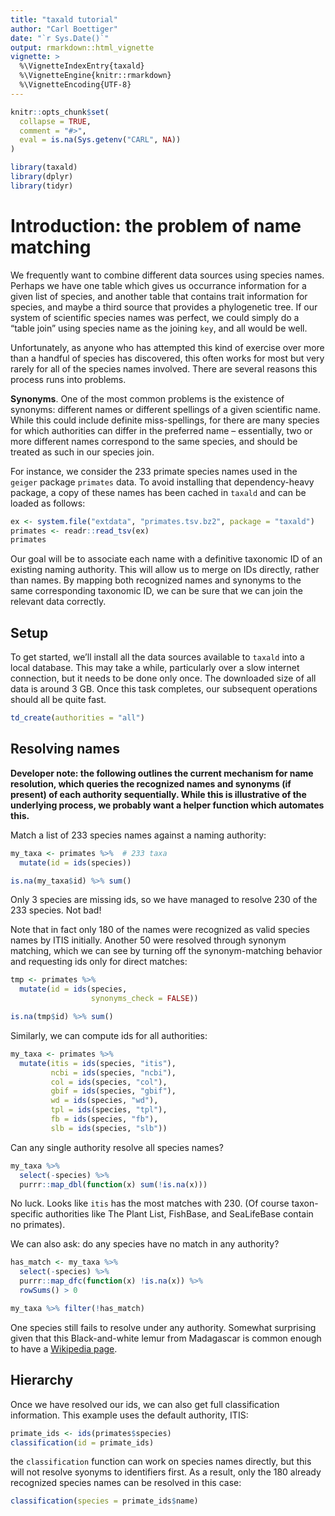 ```yaml
---
title: "taxald tutorial"
author: "Carl Boettiger"
date: "`r Sys.Date()`"
output: rmarkdown::html_vignette
vignette: >
  %\VignetteIndexEntry{taxald}
  %\VignetteEngine{knitr::rmarkdown}
  %\VignetteEncoding{UTF-8}
---
```


```r
knitr::opts_chunk$set(
  collapse = TRUE,
  comment = "#>",
  eval = is.na(Sys.getenv("CARL", NA))
)
```



```r
library(taxald)
library(dplyr)
library(tidyr)
```



# Introduction: the problem of name matching

We frequently want to combine different data sources using species names.  Perhaps we have one table which gives us occurrance information for a given list of species, and another table that contains trait information for species, and maybe a third source that provides a phylogenetic tree.  If our system of scientific species names was perfect, we could simply do a "table join" using species name as the joining `key`, and all would be well. 

Unfortunately, as anyone who has attempted this kind of exercise over more than a handful of species has discovered, this often works for most but very rarely for all of the species names involved.  There are several reasons this process runs into problems.  

**Synonyms**.  One of the most common problems is the existence of synonyms: different names or different spellings of a given scientific name.  While this could include definite miss-spellings, for there are many species for which authorities can differ in the preferred name -- essentially, two or more different names correspond to the same species, and should be treated as such in our species join.  


For instance, we consider the 233 primate species names used in the `geiger` package `primates` data.  To avoid installing that dependency-heavy package, a copy of these names has been cached in `taxald` and can be loaded as follows: 

```r
ex <- system.file("extdata", "primates.tsv.bz2", package = "taxald")
primates <- readr::read_tsv(ex)
primates
```

Our goal will be to associate each name with a definitive taxonomic ID of an existing naming authority.  This will allow us to merge on IDs directly, rather than names.  By mapping both recognized names and synonyms to the same corresponding taxonomic ID, we can be sure that we can join the relevant data correctly.


## Setup

To get started, we'll install all the data sources available to `taxald` into a local database. This may take a while, particularly over a slow internet connection, but it needs to be done only once.  The downloaded size of all data is around 3 GB.  Once this task completes, our subsequent operations should all be quite fast.  

```r
td_create(authorities = "all")
```


## Resolving names

**Developer note: the following outlines the current mechanism for name resolution, which queries the recognized names and synonyms (if present) of each authority sequentially.  While this is illustrative of the underlying process, we probably want a helper function which automates this.**

Match a list of 233 species names against a naming authority:  


```r
my_taxa <- primates %>%  # 233 taxa
  mutate(id = ids(species)) 

is.na(my_taxa$id) %>% sum()
```
Only 3 species are missing ids, so we have managed to resolve 230 of the 233 species.  Not bad!


Note that in fact only 180 of the names were recognized as valid species names by ITIS initially.  Another 50 were resolved through synonym matching, which we can see by turning off the synonym-matching behavior and requesting ids only for direct matches:

```r
tmp <- primates %>%  
  mutate(id = ids(species, 
                  synonyms_check = FALSE)) 

is.na(tmp$id) %>% sum()
```

Similarly, we can compute ids for all authorities:


```r

my_taxa <- primates %>%  
  mutate(itis = ids(species, "itis"),
         ncbi = ids(species, "ncbi"),
         col = ids(species, "col"),
         gbif = ids(species, "gbif"),
         wd = ids(species, "wd"),
         tpl = ids(species, "tpl"),
         fb = ids(species, "fb"),
         slb = ids(species, "slb")) 

```

Can any single authority resolve all species names?

```r
my_taxa %>% 
  select(-species) %>% 
  purrr::map_dbl(function(x) sum(!is.na(x)))
```

No luck.  Looks like `itis` has the most matches with 230.  (Of course taxon-specific authorities like The Plant List, FishBase, and SeaLifeBase contain no primates).  

We can also ask: do any species have no match in any authority?

```r
has_match <- my_taxa %>% 
  select(-species) %>%
  purrr::map_dfc(function(x) !is.na(x)) %>% 
  rowSums() > 0

my_taxa %>% filter(!has_match)
```

One species still fails to resolve under any authority. Somewhat surprising given that this Black-and-white lemur from Madagascar is common enough to have a [Wikipedia page](https://en.wikipedia.org/wiki/Black-and-white_ruffed_lemur).

## Hierarchy

Once we have resolved our ids, we can also get full classification information. This example uses the default authority, ITIS:

```r
primate_ids <- ids(primates$species)
classification(id = primate_ids)
```

the `classification` function can work on species names directly, but this will not resolve syonyms to identifiers first.  As a result, only the 180 already recognized species names can be resolved in this case:

```r
classification(species = primate_ids$name)
```

